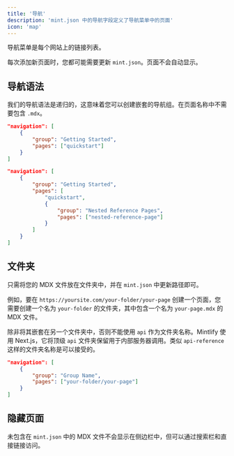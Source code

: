 ```yaml
---
title: '导航'
description: 'mint.json 中的导航字段定义了导航菜单中的页面'
icon: 'map'
---
```


导航菜单是每个网站上的链接列表。

每次添加新页面时，您都可能需要更新 `mint.json`。页面不会自动显示。

## 导航语法

我们的导航语法是递归的，这意味着您可以创建嵌套的导航组。在页面名称中不需要包含 `.mdx`。

<CodeGroup>

```json Regular Navigation
"navigation": [
    {
        "group": "Getting Started",
        "pages": ["quickstart"]
    }
]
```

```json Nested Navigation
"navigation": [
    {
        "group": "Getting Started",
        "pages": [
            "quickstart",
            {
                "group": "Nested Reference Pages",
                "pages": ["nested-reference-page"]
            }
        ]
    }
]
```

</CodeGroup>

## 文件夹

只需将您的 MDX 文件放在文件夹中，并在 `mint.json` 中更新路径即可。

例如，要在 `https://yoursite.com/your-folder/your-page` 创建一个页面，您需要创建一个名为 `your-folder` 的文件夹，其中包含一个名为 `your-page.mdx` 的 MDX 文件。

<Warning>

除非将其嵌套在另一个文件夹中，否则不能使用 `api` 作为文件夹名称。Mintlify 使用 Next.js，它将顶级 `api` 文件夹保留用于内部服务器调用。类似 `api-reference` 这样的文件夹名称是可以接受的。

</Warning>

```json Navigation With Folder
"navigation": [
    {
        "group": "Group Name",
        "pages": ["your-folder/your-page"]
    }
]
```

## 隐藏页面

未包含在 `mint.json` 中的 MDX 文件不会显示在侧边栏中，但可以通过搜索栏和直接链接访问。